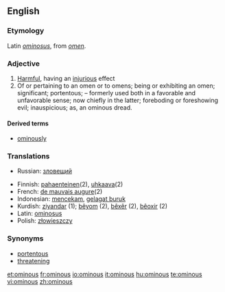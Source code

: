 ==English==

===Etymology===
Latin ''[[ominosus]]'', from ''[[omen]]''.

===Adjective===
{{en-adj}}

# [[Harmful]], having an [[injurious]] effect
# Of or pertaining to an omen or to omens; being or exhibiting an omen; significant; portentous; – formerly used both in a favorable and unfavorable sense; now chiefly in the latter; foreboding or foreshowing evil; inauspicious; as, an ominous dread.

====Derived terms====
*[[ominously]]

===Translations===

{{trans-top|harmful, having an injurious effect}}
{{trans-mid}}
{{trans-bottom}}

{{trans-top|of or pertaining to an omen or to omens; being or exhibiting an omen}}
{{trans-mid}}
*Russian: [[зловещий]]
{{trans-bottom}}

{{rfc-level|Translations at L3+ (AutoFormat would have corrected level of Translations)}}
{{ttbc-top}}
* Finnish: [[pahaenteinen]](2), [[uhkaava]](2)
* French: [[de mauvais augure]](2)
* Indonesian: [[cekam|mencekam]], [[gelagat buruk]]
* Kurdish: [[ziyandar]] (1); [[bêyom]] (2), [[bêxêr]] (2), [[bêoxir]] (2)
* Latin: [[ominosus]]
* Polish: [[złowieszczy]]
{{ttbc-bottom}}

===Synonyms===
* [[portentous]]
* [[threatening]]

[[et:ominous]]
[[fr:ominous]]
[[io:ominous]]
[[it:ominous]]
[[hu:ominous]]
[[te:ominous]]
[[vi:ominous]]
[[zh:ominous]]